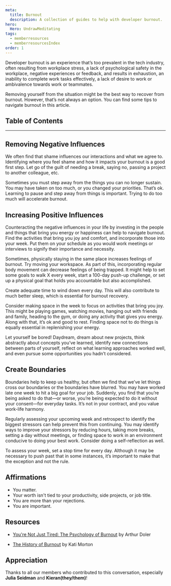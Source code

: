 ```yaml
---
meta:
  title: Burnout
  description: A collection of guides to help with developer burnout.
hero:
  Hero: UndrawMeditating
tags:
  - memberresources
  - memberresourcesIndex
order: 1
---
```



<TextContainer background="light" showBackToTopLink={false}>

<LeadText>

Developer burnout is an experience that’s too prevalent in the tech industry, often resulting from workplace stress, a lack of psychological safety in the workplace, negative experiences or feedback, and results in exhaustion, an inability to complete work tasks effectively, a lack of desire to work or ambivalence towards work or teammates.

Removing yourself from the situation might be the best way to recover from burnout. However, that’s not always an option. You can find some tips to navigate burnout in this article.

</LeadText>

</TextContainer>

## Table of Contents

<TextContainer>

---

## Removing Negative Influences

We often find that shame influences our interactions and what we agree to. Identifying where you feel shame and how it impacts your burnout is a good first step. Let go of the guilt of needing a break, saying no, passing a project to another colleague, etc.

Sometimes you must step away from the things you can no longer sustain. You may have taken on too much, or you changed your priorities. That’s ok. Learning to pause and step away from things is important. Trying to do too much will accelerate burnout.

</TextContainer>

<TextContainer>

## Increasing Positive Influences

Counteracting the negative influences in your life by investing in the people and things that bring you energy or happiness can help to navigate burnout. Find the activities that bring you joy and comfort, and incorporate those into your week. Put them on your schedule as you would work meetings or interviews to signify their importance and necessity.

Sometimes, physically staying in the same place increases feelings of burnout. Try moving your workspace. As part of this, incorporating regular body movement can decrease feelings of being trapped. It might help to set some goals to walk X every week, start a 100-day push-up challenge, or set up a physical goal that holds you accountable but also accomplished.

Create adequate time to wind down every day. This will also contribute to much better sleep, which is essential for burnout recovery.

Consider making space in the week to focus on activities that bring you joy. This might be playing games, watching movies, hanging out with friends and family, heading to the gym, or doing any activity that gives you energy. Along with that, it’s ok and good to rest. Finding space not to do things is equally essential in replenishing your energy.

Let yourself be bored! Daydream, dream about new projects, think abstractly about concepts you’ve learned, identify new connections between parts of yourself, reflect on what learning approaches worked well, and even pursue some opportunities you hadn’t considered.

</TextContainer>

<TextContainer>

## Create Boundaries

Boundaries help to keep us healthy, but often we find that we’ve let things cross our boundaries or the boundaries have blurred. You may have worked late one week to hit a big goal for your job. Suddenly, you find that you’re being asked to do that—or worse, you’re being expected to do it without your consent—for everyday tasks. It’s not in your contract, and you value work-life harmony.

Regularly assessing your upcoming week and retrospect to identify the biggest stressors can help prevent this from continuing. You may identify ways to improve your stressors by reducing hours, taking more breaks, setting a day without meetings, or finding space to work in an environment conducive to doing your best work. Consider doing a self-reflection as well.

To assess your week, set a stop time for every day. Although it may be necessary to push past that in some instances, it’s important to make that the exception and not the rule.

</TextContainer>

<TextContainer>

## Affirmations

- You matter.
- Your worth isn't tied to your productivity, side projects, or job title.
- You are more than your rejections.
- You are important.

</TextContainer>

<TextContainer>

## Resources

- [You're Not Just Tired: The Psychology of Burnout](https://www.youtube.com/watch?v=-XYK8ulQId0) by Arthur Doler

- [The History of Burnout](https://www.youtube.com/watch?v=usWGg6xKHW0&list=PL_loxoCVsWqxj0ocM5GjaDsEdfLfWCdHW) by Kati Morton

</TextContainer>

<TextContainer background="light">

## Appreciation

<LeadText>

Thanks to all our members who contributed to this conversation, especially **Julia Seidman** and **Kieran(they/them)**!

</LeadText>

</TextContainer>
